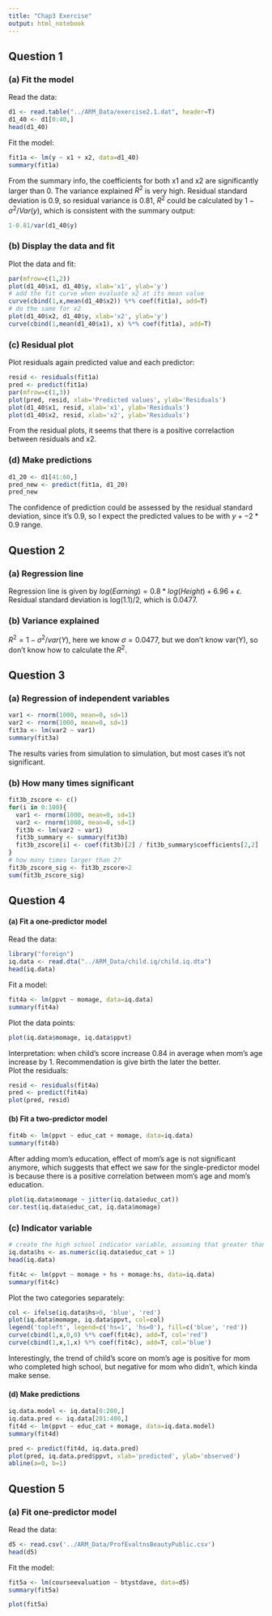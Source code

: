 ```yaml
---
title: "Chap3 Exercise"
output: html_notebook
---
```


## Question 1
### (a) Fit the model
Read the data: 
```r
d1 <- read.table("../ARM_Data/exercise2.1.dat", header=T)
d1_40 <- d1[0:40,]
head(d1_40)
```
Fit the model:
```r
fit1a <- lm(y ~ x1 + x2, data=d1_40)
summary(fit1a)
```
From the summary info, the coefficients for both x1 and x2 are significantly larger than 0. 
The variance explained $R^2$ is very high. Residual standard deviation is 0.9, so residual variance is 0.81, $R^2$ could be calculated by $1-\sigma^2/Var(y)$, which is consistent with the summary output: 
```r
1-0.81/var(d1_40$y)
```
### (b) Display the data and fit
Plot the data and fit:
```r
par(mfrow=c(1,2))
plot(d1_40$x1, d1_40$y, xlab='x1', ylab='y')
# add the fit curve when evaluate x2 at its mean value
curve(cbind(1,x,mean(d1_40$x2)) %*% coef(fit1a), add=T)
# do the same for x2
plot(d1_40$x2, d1_40$y, xlab='x2', ylab='y')
curve(cbind(1,mean(d1_40$x1), x) %*% coef(fit1a), add=T)
```
### (c) Residual plot
Plot residuals again predicted value and each predictor:
```r
resid <- residuals(fit1a)
pred <- predict(fit1a)
par(mfrow=c(1,3))
plot(pred, resid, xlab='Predicted values', ylab='Residuals')
plot(d1_40$x1, resid, xlab='x1', ylab='Residuals')
plot(d1_40$x2, resid, xlab='x2', ylab='Residuals')
```
From the residual plots, it seems that there is a positive correlaction between residuals and x2. 

### (d) Make predictions
```r
d1_20 <- d1[41:60,]
pred_new <- predict(fit1a, d1_20)
pred_new
```
The confidence of prediction could be assessed by the residual standard deviation, since it's 0.9, so I expect the predicted values to be with $y+-2*0.9$ range. 

## Question 2
### (a) Regression line
Regression line is given by $log(Earning)=0.8*log(Height)+6.96+\epsilon$.
Residual standard deviation is log(1.1)/2, which is 0.0477.

### (b) Variance explained
$R^2=1-\sigma^2/var(Y)$, here we know $\sigma=0.0477$, but we don't know var(Y), so don't know how to calculate the $R^2$. 

## Question 3
### (a) Regression of independent variables
```r
var1 <- rnorm(1000, mean=0, sd=1)
var2 <- rnorm(1000, mean=0, sd=1)
fit3a <- lm(var2 ~ var1)
summary(fit3a)
```
The results varies from simulation to simulation, but most cases it's not significant. 

### (b) How many times significant
```r
fit3b_zscore <- c()
for(i in 0:100){
  var1 <- rnorm(1000, mean=0, sd=1)
  var2 <- rnorm(1000, mean=0, sd=1)
  fit3b <- lm(var2 ~ var1)
  fit3b_summary <- summary(fit3b)
  fit3b_zscore[i] <- coef(fit3b)[2] / fit3b_summary$coefficients[2,2]
}
# how many times larger than 2?
fit3b_zscore_sig <- fit3b_zscore>2
sum(fit3b_zscore_sig)
```

## Question 4
#### (a) Fit a one-predictor model
Read the data:
```r
library("foreign")
iq.data <- read.dta("../ARM_Data/child.iq/child.iq.dta")
head(iq.data)
```
Fit a model:
```r
fit4a <- lm(ppvt ~ momage, data=iq.data)
summary(fit4a)
```
Plot the data points:
```r
plot(iq.data$momage, iq.data$ppvt)
```

Interpretation: when child's score increase 0.84 in average when mom's age increase by 1. Recommendation is give birth the later the better.   
Plot the residuals:
```r
resid <- residuals(fit4a)
pred <- predict(fit4a)
plot(pred, resid)
```
#### (b) Fit a two-predictor model
```r
fit4b <- lm(ppvt ~ educ_cat + momage, data=iq.data)
summary(fit4b)
```
After adding mom's education, effect of mom's age is not significant anymore, which suggests that effect we saw for the single-predictor model is because there is a positive correlation between mom's age and mom's education. 
```r
plot(iq.data$momage ~ jitter(iq.data$educ_cat))
cor.test(iq.data$educ_cat, iq.data$momage)
```

### (c) Indicator variable
```r
# create the high school indicator variable, assuming that greater than 1 is completed high school 
iq.data$hs <- as.numeric(iq.data$educ_cat > 1)
head(iq.data)
```
```r
fit4c <- lm(ppvt ~ momage + hs + momage:hs, data=iq.data)
summary(fit4c)
```
Plot the two categories separately:
```r
col <- ifelse(iq.data$hs>0, 'blue', 'red')
plot(iq.data$momage, iq.data$ppvt, col=col)
legend('topleft', legend=c('hs=1', 'hs=0'), fill=c('blue', 'red'))
curve(cbind(1,x,0,0) %*% coef(fit4c), add=T, col='red')
curve(cbind(1,x,1,x) %*% coef(fit4c), add=T, col='blue')
```
Interestingly, the trend of child's score on mom's age is positive for mom who completed high school, but negative for mom who didn't, which kinda make sense. 

#### (d) Make predictions
```r
iq.data.model <- iq.data[0:200,]
iq.data.pred <- iq.data[201:400,]
fit4d <- lm(ppvt ~ educ_cat + momage, data=iq.data.model)
summary(fit4d)
```
```r
pred <- predict(fit4d, iq.data.pred)
plot(pred, iq.data.pred$ppvt, xlab='predicted', ylab='observed')
abline(a=0, b=1)
```

## Question 5
### (a) Fit one-predictor model
Read the data:
```r
d5 <- read.csv('../ARM_Data/ProfEvaltnsBeautyPublic.csv')
head(d5)
```
Fit the model:
```r
fit5a <- lm(courseevaluation ~ btystdave, data=d5)
summary(fit5a)
```
```r
plot(fit5a)
```

